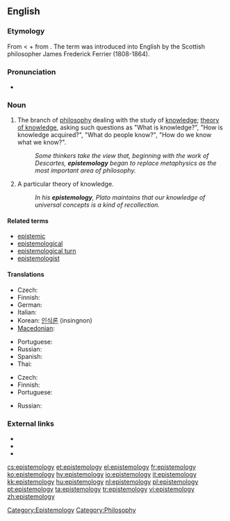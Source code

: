 ==English==
{{wikipedia}}

===Etymology===
From {{etyl|grc|eng}} {{term|ἐπιστήμη||science, knowledge|tr=epistēmē|lang=grc|sc=polytonic}} < {{term|ἐπίσταμαι||I know|tr=epistamai|lang=grc|sc=polytonic}} + {{term|-λογία||discourse|tr=logia|lang=grc|sc=polytonic}} from {{term|λέγω||I speak|tr=legō|lang=grc|sc=polytonic}}. The term was introduced into English by the Scottish philosopher James Frederick Ferrier (1808-1864).

===Pronunciation===
* {{a|US}} {{IPA|/ɪˌpɪstəˈmɑlədʒi/}}

===Noun===
{{en-noun|epistemolog|ies}}

# {{uncountable}} The branch of [[philosophy]] dealing with the study of [[knowledge]]; [[theory of knowledge]], asking such questions as "What is knowledge?", "How is knowledge acquired?", "What do people know?", "How do we know what we know?".
#: ''Some thinkers take the view that, beginning with the work of Descartes, '''epistemology''' began to replace metaphysics as the most important area of philosophy.''
# {{countable}} A particular theory of knowledge.
#: ''In his '''epistemology''', Plato maintains that our knowledge of universal concepts is a kind of recollection.''

====Related terms====
* [[epistemic]]
* [[epistemological]]
* [[epistemological turn]]
* [[epistemologist]]

====Translations====
{{trans-top|branch of philosophy dealing with the study of knowledge}}
* Czech: {{t-|cs|epistemologie|f}}
* Finnish: {{t|fi|tietoteoria}}
* German: {{t-|de|Erkenntnistheorie|f}}
* Italian: {{t+|it|epistemologia|f}}
* Korean: [[인식론]] (insingnon)
* [[Macedonian]]: {{t|mk|епистемологија|f|tr=epistemológija}}
{{trans-mid}}
* Portuguese: {{t+|pt|epistemologia|f}}
* Russian: {{t|ru|эпистемология|f|tr=epist'emológija}}
* Spanish: {{t|es|gnoseología|f}}
* Thai: {{t|th|ญาณวิทยา}}
{{trans-bottom}}

{{trans-top|particular theory of knowledge}}
* Czech: {{t-|cs|epistemologie|f}}
* Finnish: {{t|fi|tietoteoria}}
* Portuguese: {{t+|pt|epistemologia|f}}
{{trans-mid}}
* Russian: {{t|ru|эпистемология|f|tr=epist'emológija}}
{{trans-bottom}}

===External links===
* {{R:Webster 1913}}
* {{R:Century 1911}}
* {{R:OneLook}}

[[Category:Epistemology]]
[[Category:Philosophy]]

[[cs:epistemology]]
[[et:epistemology]]
[[el:epistemology]]
[[fr:epistemology]]
[[ko:epistemology]]
[[hy:epistemology]]
[[io:epistemology]]
[[it:epistemology]]
[[kk:epistemology]]
[[hu:epistemology]]
[[nl:epistemology]]
[[pl:epistemology]]
[[pt:epistemology]]
[[ta:epistemology]]
[[tr:epistemology]]
[[vi:epistemology]]
[[zh:epistemology]]
